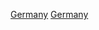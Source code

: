 {{Portal box|德國|體育運動}}
{{Year by category
|m=2
|c=0
|d=1
|y=2
|cat=德國體育
|sortkey=體育
|parent=各年份德國體育
|subcat=2012年德國
}}

[[Category:2012年各國體育|Germany]]
[[Category:2012年歐洲體育|Germany]]